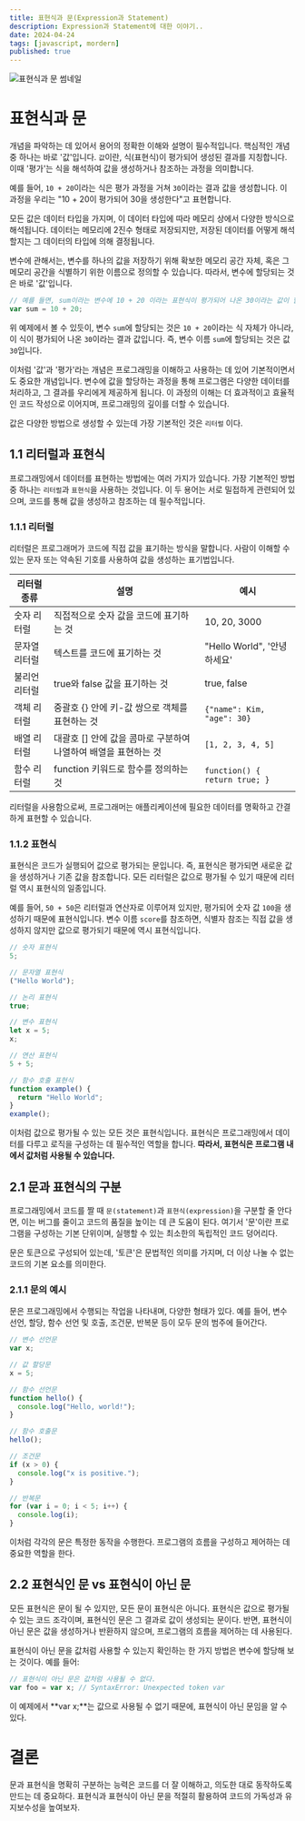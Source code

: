 ```yaml
---
title: 표현식과 문(Expression과 Statement)
description: Expression과 Statement에 대한 이야기..
date: 2024-04-24
tags: [javascript, mordern]
published: true
---
```


![표현식과 문 썸네일](https://raw.githubusercontent.com/thdtjdgml415/next-blog/main/assets/img/expression-statement.webp)

# 표현식과 문

개념을 파악하는 데 있어서 용어의 정확한 이해와 설명이 필수적입니다. 핵심적인 개념 중 하나는 바로 '값'입니다. `값`이란, 식(표현식)이 평가되어 생성된 결과를 지칭합니다. 이때 '평가'는 식을 해석하여 값을 생성하거나 참조하는 과정을 의미합니다.

예를 들어, `10 + 20`이라는 식은 평가 과정을 거쳐 `30`이라는 결과 값을 생성합니다. 이 과정을 우리는 "10 + 20이 평가되어 30을 생성한다"고 표현합니다.

모든 값은 데이터 타입을 가지며, 이 데이터 타입에 따라 메모리 상에서 다양한 방식으로 해석됩니다. 데이터는 메모리에 2진수 형태로 저장되지만, 저장된 데이터를 어떻게 해석할지는 그 데이터의 타입에 의해 결정됩니다.

변수에 관해서는, 변수를 하나의 값을 저장하기 위해 확보한 메모리 공간 자체, 혹은 그 메모리 공간을 식별하기 위한 이름으로 정의할 수 있습니다. 따라서, 변수에 할당되는 것은 바로 '값'입니다.

```jsx showLineNumbers
// 예를 들면, sum이라는 변수에 10 + 20 이라는 표현식이 평가되어 나온 30이라는 값이 할당됩니다.
var sum = 10 + 20;
```

위 예제에서 볼 수 있듯이, 변수 `sum`에 할당되는 것은 `10 + 20`이라는 식 자체가 아니라, 이 식이 평가되어 나온 `30`이라는 결과 값입니다. 즉, 변수 이름 `sum`에 할당되는 것은 값 `30`입니다.

이처럼 '값'과 '평가'라는 개념은 프로그래밍을 이해하고 사용하는 데 있어 기본적이면서도 중요한 개념입니다. 변수에 값을 할당하는 과정을 통해 프로그램은 다양한 데이터를 처리하고, 그 결과를 우리에게 제공하게 됩니다. 이 과정의 이해는 더 효과적이고 효율적인 코드 작성으로 이어지며, 프로그래밍의 깊이를 더할 수 있습니다.

값은 다양한 방법으로 생성할 수 있는데 가장 기본적인 것은 `리터럴` 이다.

## 1.1 리터럴과 표현식

프로그래밍에서 데이터를 표현하는 방법에는 여러 가지가 있습니다. 가장 기본적인 방법 중 하나는 `리터럴`과 `표현식`을 사용하는 것입니다. 이 두 용어는 서로 밀접하게 관련되어 있으며, 코드를 통해 값을 생성하고 참조하는 데 필수적입니다.

### 1.1.1 리터럴

리터럴은 프로그래머가 코드에 직접 값을 표기하는 방식을 말합니다. 사람이 이해할 수 있는 문자 또는 약속된 기호를 사용하여 값을 생성하는 표기법입니다.

| 리터럴 종류   | 설명                                                                    | 예시                          |
| ------------- | ----------------------------------------------------------------------- | ----------------------------- |
| 숫자 리터럴   | 직접적으로 숫자 값을 코드에 표기하는 것                                 | 10, 20, 3000                  |
| 문자열 리터럴 | 텍스트를 코드에 표기하는 것                                             | "Hello World", '안녕하세요'   |
| 불리언 리터럴 | true와 false 값을 표기하는 것                                           | true, false                   |
| 객체 리터럴   | 중괄호 &#123;&#125; 안에 키-값 쌍으로 객체를 표현하는 것                | `{"name": Kim, "age": 30}`    |
| 배열 리터럴   | 대괄호 &#91;&#93; 안에 값을 콤마로 구분하여 나열하여 배열을 표현하는 것 | `[1, 2, 3, 4, 5]`             |
| 함수 리터럴   | function 키워드로 함수를 정의하는 것                                    | `function() { return true; }` |

리터럴을 사용함으로써, 프로그래머는 애플리케이션에 필요한 데이터를 명확하고 간결하게 표현할 수 있습니다.

### 1.1.2 표현식

표현식은 코드가 실행되어 값으로 평가되는 문입니다. 즉, 표현식은 평가되면 새로운 값을 생성하거나 기존 값을 참조합니다. 모든 리터럴은 값으로 평가될 수 있기 때문에 리터럴 역시 표현식의 일종입니다.

예를 들어, `50 + 50`은 리터럴과 연산자로 이루어져 있지만, 평가되어 숫자 값 `100`을 생성하기 때문에 표현식입니다. 변수 이름 `score`를 참조하면, 식별자 참조는 직접 값을 생성하지 않지만 값으로 평가되기 때문에 역시 표현식입니다.

```jsx showLineNumbers
// 숫자 표현식
5;

// 문자열 표현식
("Hello World");

// 논리 표현식
true;

// 변수 표현식
let x = 5;
x;

// 연산 표현식
5 + 5;

// 함수 호출 표현식
function example() {
  return "Hello World";
}
example();
```

이처럼 값으로 평가될 수 있는 모든 것은 표현식입니다. 표현식은 프로그래밍에서 데이터를 다루고 로직을 구성하는 데 필수적인 역할을 합니다. **따라서, 표현식은 프로그램 내에서 값처럼 사용될 수 있습니다.**

## 2.1 문과 표현식의 구분

프로그래밍에서 코드를 짤 때 `문(statement)`과 `표현식(expression)`을 구분할 줄 안다면, 이는 버그를 줄이고 코드의 품질을 높이는 데 큰 도움이 된다. 여기서 '문'이란 프로그램을 구성하는 기본 단위이며, 실행할 수 있는 최소한의 독립적인 코드 덩어리다.

문은 토큰으로 구성되어 있는데, '토큰'은 문법적인 의미를 가지며, 더 이상 나눌 수 없는 코드의 기본 요소를 의미한다.

### 2.1.1 문의 예시

문은 프로그래밍에서 수행되는 작업을 나타내며, 다양한 형태가 있다. 예를 들어, 변수 선언, 할당, 함수 선언 및 호출, 조건문, 반복문 등이 모두 문의 범주에 들어간다.

```jsx showLineNumbers
// 변수 선언문
var x;

// 값 할당문
x = 5;

// 함수 선언문
function hello() {
  console.log("Hello, world!");
}

// 함수 호출문
hello();

// 조건문
if (x > 0) {
  console.log("x is positive.");
}

// 반복문
for (var i = 0; i < 5; i++) {
  console.log(i);
}
```

이처럼 각각의 문은 특정한 동작을 수행한다. 프로그램의 흐름을 구성하고 제어하는 데 중요한 역할을 한다.

## 2.2 표현식인 문 vs 표현식이 아닌 문

모든 표현식은 문이 될 수 있지만, 모든 문이 표현식은 아니다. 표현식은 값으로 평가될 수 있는 코드 조각이며, 표현식인 문은 그 결과로 값이 생성되는 문이다. 반면, 표현식이 아닌 문은 값을 생성하거나 반환하지 않으며, 프로그램의 흐름을 제어하는 데 사용된다.

표현식이 아닌 문을 값처럼 사용할 수 있는지 확인하는 한 가지 방법은 변수에 할당해 보는 것이다. 예를 들어:

```jsx showLineNumbers
// 표현식이 아닌 문은 값처럼 사용될 수 없다.
var foo = var x; // SyntaxError: Unexpected token var
```

이 예제에서 **var x;**는 값으로 사용될 수 없기 때문에, 표현식이 아닌 문임을 알 수 있다.

# 결론

문과 표현식을 명확히 구분하는 능력은 코드를 더 잘 이해하고, 의도한 대로 동작하도록 만드는 데 중요하다. 표현식과 표현식이 아닌 문을 적절히 활용하여 코드의 가독성과 유지보수성을 높여보자.
